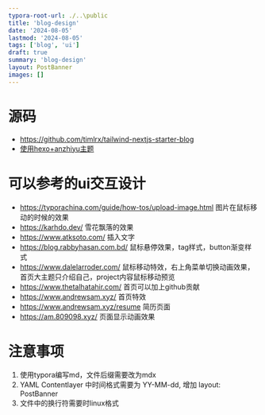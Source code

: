 ```yaml
---
typora-root-url: ./..\public
title: 'blog-design'
date: '2024-08-05'
lastmod: '2024-08-05'
tags: ['blog', 'ui']
draft: true
summary: 'blog-design'
layout: PostBanner
images: []
---
```


# 源码

- https://github.com/timlrx/tailwind-nextjs-starter-blog
- [使用hexo+anzhiyu主题](https://github.com/anzhiyu-c/hexo-theme-anzhiyu.git)



# 可以参考的ui交互设计

- https://typorachina.com/guide/how-tos/upload-image.html 图片在鼠标移动的时候的效果
- https://karhdo.dev/ 雪花飘落的效果
- https://www.atksoto.com/ 插入文字
- https://blog.rabbyhasan.com.bd/ 鼠标悬停效果，tag样式，button渐变样式
- https://www.dalelarroder.com/ 鼠标移动特效，右上角菜单切换动画效果，首页大主题只介绍自己，project内容鼠标移动预览
- https://www.thetalhatahir.com/ 首页可以加上github贡献
- https://www.andrewsam.xyz/ 首页特效
- https://www.andrewsam.xyz/resume 简历页面
- https://am.809098.xyz/ 页面显示动画效果



# 注意事项

1. 使用typora编写md，文件后缀需要改为mdx
2. YAML Contentlayer 中时间格式需要为 YY-MM-dd, 增加 layout: PostBanner
3. 文件中的换行符需要时linux格式
